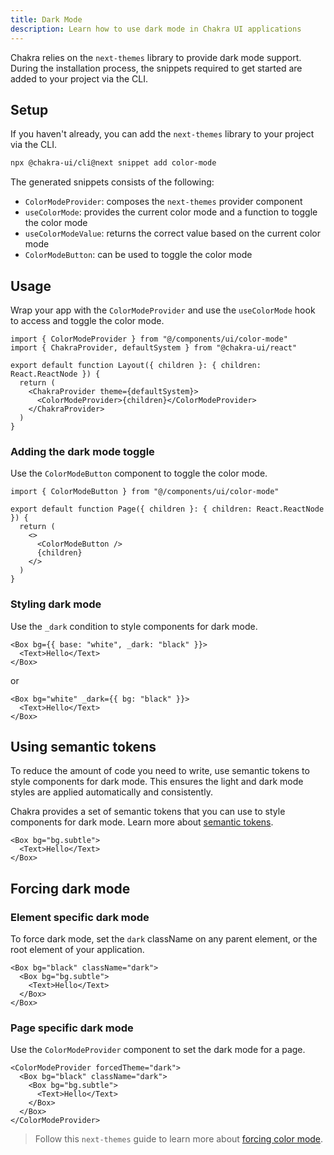 ```yaml
---
title: Dark Mode
description: Learn how to use dark mode in Chakra UI applications
---
```


Chakra relies on the `next-themes` library to provide dark mode support. During
the installation process, the snippets required to get started are added to your
project via the CLI.

## Setup

If you haven't already, you can add the `next-themes` library to your project
via the CLI.

```bash
npx @chakra-ui/cli@next snippet add color-mode
```

The generated snippets consists of the following:

- `ColorModeProvider`: composes the `next-themes` provider component
- `useColorMode`: provides the current color mode and a function to toggle the
  color mode
- `useColorModeValue`: returns the correct value based on the current color mode
- `ColorModeButton`: can be used to toggle the color mode

## Usage

Wrap your app with the `ColorModeProvider` and use the `useColorMode` hook to
access and toggle the color mode.

```tsx
import { ColorModeProvider } from "@/components/ui/color-mode"
import { ChakraProvider, defaultSystem } from "@chakra-ui/react"

export default function Layout({ children }: { children: React.ReactNode }) {
  return (
    <ChakraProvider theme={defaultSystem}>
      <ColorModeProvider>{children}</ColorModeProvider>
    </ChakraProvider>
  )
}
```

### Adding the dark mode toggle

Use the `ColorModeButton` component to toggle the color mode.

```tsx
import { ColorModeButton } from "@/components/ui/color-mode"

export default function Page({ children }: { children: React.ReactNode }) {
  return (
    <>
      <ColorModeButton />
      {children}
    </>
  )
}
```

### Styling dark mode

Use the `_dark` condition to style components for dark mode.

```tsx
<Box bg={{ base: "white", _dark: "black" }}>
  <Text>Hello</Text>
</Box>
```

or

```tsx
<Box bg="white" _dark={{ bg: "black" }}>
  <Text>Hello</Text>
</Box>
```

## Using semantic tokens

To reduce the amount of code you need to write, use semantic tokens to style
components for dark mode. This ensures the light and dark mode styles are
applied automatically and consistently.

Chakra provides a set of semantic tokens that you can use to style components
for dark mode. Learn more about
[semantic tokens](/docs/design-tokens/colors#semantic-tokens).

```tsx
<Box bg="bg.subtle">
  <Text>Hello</Text>
</Box>
```

## Forcing dark mode

### Element specific dark mode

To force dark mode, set the `dark` className on any parent element, or the root
element of your application.

```tsx /className="dark"/
<Box bg="black" className="dark">
  <Box bg="bg.subtle">
    <Text>Hello</Text>
  </Box>
</Box>
```

### Page specific dark mode

Use the `ColorModeProvider` component to set the dark mode for a page.

```tsx
<ColorModeProvider forcedTheme="dark">
  <Box bg="black" className="dark">
    <Box bg="bg.subtle">
      <Text>Hello</Text>
    </Box>
  </Box>
</ColorModeProvider>
```

> Follow this `next-themes` guide to learn more about
> [forcing color mode](https://github.com/pacocoursey/next-themes#force-page-to-a-theme).
